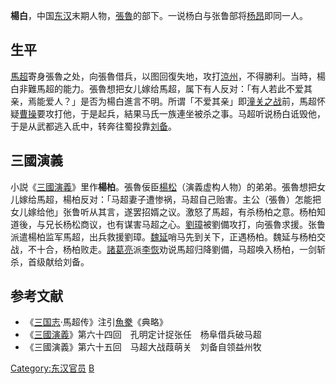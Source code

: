 '''楊白'''，中国[[东汉|东汉]]末期人物，[[張魯|張魯]]的部下。一说杨白与张鲁部将[[杨昂|杨昂]]即同一人。

==生平==
[[馬超|馬超]]寄身張魯之处，向張魯借兵，以图回復失地，攻打[[涼州刺史部|涼州]]，不得勝利。当時，楊白非難馬超的能力。張魯想把女儿嫁给馬超，属下有人反对：「有人若此不爱其亲，焉能爱人？」是否为楊白進言不明。所谓「不爱其亲」即[[潼关之战|潼关之战]]前，馬超怀疑[[曹操|曹操]]要攻打他，于是起兵，結果马氏一族連坐被杀之事。马超听说杨白诋毁他，于是从武都逃入氐中，转奔往蜀投靠[[刘备|刘备]]。

==三國演義==
小説《[[三國演義|三國演義]]》里作'''楊柏'''。張魯佞臣[[楊松_(三國演義)|楊松]]（演義虚构人物）的弟弟。張魯想把女儿嫁给馬超，楊柏反对：「马超妻子遭惨祸，马超自己贻害。主公（張魯）怎能把女儿嫁给他」张鲁听从其言，遂罢招婿之议。激怒了馬超，有杀杨柏之意。杨柏知道後，与兄长杨松商议，也有谋害马超之心。[[劉璋|劉璋]]被劉備攻打，向張魯求援。张鲁派遣楊柏监军馬超，出兵救援劉璋。[[魏延|魏延]]哨马先到关下，正遇杨柏。魏延与杨柏交战，不十合，杨柏败走。[[諸葛亮|諸葛亮]]派[[李恢_(三国)|李恢]]劝说馬超归降劉備，马超唤入杨柏，一剑斩杀，首级献给刘备。

==参考文献==
*《[[三国志|三国志]]·馬超传》注引[[魚豢|魚豢]]《典略》
*《[[三國演義|三國演義]]》第六十四回　孔明定计捉张任　杨阜借兵破马超
*《三國演義》第六十五回　马超大战葭萌关　刘备自领益州牧
{{DEFAULTSORT:Y}}

[[Category:东汉官员|Category:东汉官员]]
[[Category:杨姓|B]]